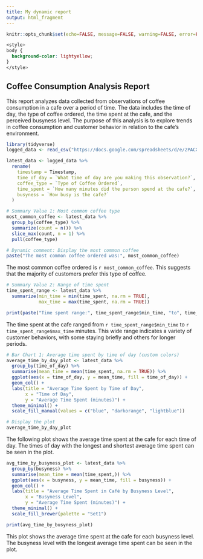 ```yaml
---
title: My dynamic report
output: html_fragment
---
```


```r
knitr::opts_chunk$set(echo=FALSE, message=FALSE, warning=FALSE, error=FALSE)

```


```css
<style>
body {
  background-color: lightyellow;
}
</style>

```

## Coffee Consumption Analysis Report

This report analyzes data collected from observations of coffee consumption in a cafe over a period of time. The data includes the time of day, the type of coffee ordered, the time spent at the cafe, and the perceived busyness level. The purpose of this analysis is to explore trends in coffee consumption and customer behavior in relation to the cafe's environment.

```r
library(tidyverse)
logged_data <- read_csv("https://docs.google.com/spreadsheets/d/e/2PACX-1vRfSHxgXfIoeaDBdJqC69hAT0xbqUek8_c_s05Xx1EVzJ4C_D15jBhMLquGf8FsgVSnokm55XMcBALa/pub?output=csv") 

latest_data <- logged_data %>%
  rename(
    timestamp = Timestamp,
    time_of_day = `What time of day are you making this observation?`,
    coffee_type = `Type of Coffee Ordered`,
    time_spent = `How many minutes did the person spend at the cafe?`,
    busyness = `How busy is the cafe?` 
  )
```

```r
# Summary Value 1: Most common coffee type
most_common_coffee <- latest_data %>%
  group_by(coffee_type) %>%
  summarize(count = n()) %>%
  slice_max(count, n = 1) %>%
  pull(coffee_type)

# Dynamic comment: Display the most common coffee
paste("The most common coffee ordered was:", most_common_coffee)

```

The most common coffee ordered is `r most_common_coffee`. This suggests that the majority of customers prefer this type of coffee.

```r
# Summary Value 2: Range of time spent
time_spent_range <- latest_data %>%
  summarize(min_time = min(time_spent, na.rm = TRUE),
            max_time = max(time_spent, na.rm = TRUE))

print(paste("Time spent range:", time_spent_range$min_time, "to", time_spent_range$max_time, "minutes"))

```

The time spent at the cafe ranged from `r time_spent_range$min_time` to `r time_spent_range$max_time` minutes. This wide range indicates a variety of customer behaviors, with some staying briefly and others for longer periods.

```r
# Bar Chart 1: Average time spent by time of day (custom colors)
average_time_by_day_plot <- latest_data %>%
  group_by(time_of_day) %>%
  summarise(mean_time = mean(time_spent, na.rm = TRUE)) %>% 
  ggplot(aes(x = time_of_day, y = mean_time, fill = time_of_day)) +
  geom_col() +
  labs(title = "Average Time Spent by Time of Day",
       x = "Time of Day",
       y = "Average Time Spent (minutes)") +
  theme_minimal() +
  scale_fill_manual(values = c("blue", "darkorange", "lightblue"))

# Display the plot
average_time_by_day_plot

```

The following plot shows the average time spent at the cafe for each time of day. The times of day with the longest and shortest average time spent can be seen in the plot.

```r
avg_time_by_busyness_plot <- latest_data %>%
  group_by(busyness) %>%
  summarise(mean_time = mean(time_spent,)) %>%
  ggplot(aes(x = busyness, y = mean_time, fill = busyness)) +
  geom_col() +
  labs(title = "Average Time Spent in Café by Busyness Level",
       x = "Busyness Level",
       y = "Average Time Spent (minutes)") +
  theme_minimal() +
  scale_fill_brewer(palette = "Set1")

print(avg_time_by_busyness_plot) 


```


This plot shows the average time spent at the cafe for each busyness level. The busyness level with the longest average time spent can be seen in the plot.

